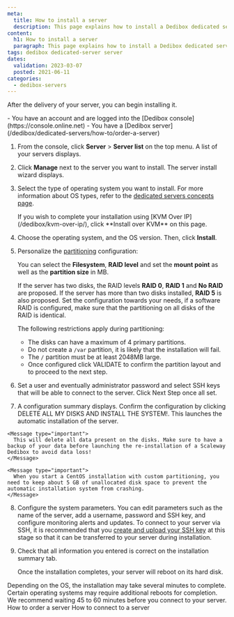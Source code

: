 ```yaml
---
meta:
  title: How to install a server 
  description: This page explains how to install a Dedibox dedicated server
content:
  h1: How to install a server 
  paragraph: This page explains how to install a Dedibox dedicated server
tags: dedibox dedicated-server server 
dates:
  validation: 2023-03-07
  posted: 2021-06-11
categories:
  - dedibox-servers
---
```


After the delivery of your server, you can begin installing it.

<Message type="requirement">
  - You have an account and are logged into the [Dedibox console](https://console.online.net)
  - You have a [Dedibox server](/dedibox/dedicated-servers/how-to/order-a-server)
</Message>

1. From the console, click **Server** > **Server list** on the top menu. A list of your servers displays.
2. Click **Manage** next to the server you want to install. The server install wizard displays.
3. Select the type of operating system you want to install. 
    <Message type="tip">
      For more information about OS types, refer to the [dedicated servers concepts page](/dedibox/dedicated-servers/concepts/#os-type).
    </Message>

    <Message type="note">
      If you wish to complete your installation using [KVM Over IP](/dedibox/kvm-over-ip/), click **Install over KVM** on this page.
    </Message>
4. Choose the operating system, and the OS version. Then, click **Install**. 
5. Personalize the [partitioning](/dedibox/dedicated-servers/concepts/#partioning) configuration:

    You can select the **Filesystem**, **RAID level** and set the **mount point** as well as the **partition size** in MB.

    If the server has two disks, the RAID levels **RAID 0**, **RAID 1** and **No RAID** are proposed. If the server has more than two disks installed, **RAID 5** is also proposed. Set the configuration towards your needs, if a software RAID is configured, make sure that the partitioning on all disks of the RAID is identical.

    The following restrictions apply during partitioning:
      - The disks can have a maximum of 4 primary partitions.
      - Do not create a `/var` partition, it is likely that the installation will fail.
      - The `/` partition must be at least 2048MB large.
      - Once configured click VALIDATE to confirm the partition layout and to proceed to the next step.

  6. Set a user and eventually administrator password and select SSH keys that will be able to connect to the server. Click Next Step once all set.

  7. A configuration summary displays. Confirm the configuration by clicking DELETE ALL MY DISKS AND INSTALL THE SYSTEM!. This launches the automatic installation of the server.

    <Message type="important">
      This will delete all data present on the disks. Make sure to have a backup of your data before launching the re-installation of a Scaleway Dedibox to avoid data loss!
    </Message>

    <Message type="important">
      When you start a CentOS installation with custom partitioning, you need to keep about 5 GB of unallocated disk space to prevent the automatic installation system from crashing.
    </Message>
8. Configure the system parameters. You can edit parameters such as the name of the server, add a username, password and SSH key, and configure monitoring alerts and updates.
    <Message type="note">
      To connect to your server via SSH, it is recommended that you [create and upload your SSH key](/dedibox-console/my-account/how-to/upload-an-ssh-key/) at this stage so that it can be transferred to your server during installation.
    </Message>
9. Check that all information you entered is correct on the installation summary tab.

    Once the installation completes, your server will reboot on its hard disk.

<Message type="note">
  Depending on the OS, the installation may take several minutes to complete. Certain operating systems may require additional reboots for completion. We recommend waiting 45 to 60 minutes before you connect to your server.
</Message>


<Navigation title="See Also">
  <PreviousButton to="/dedibox/dedicated-servers/how-to/order-a-server/">How to order a server</PreviousButton>
  <NextButton to="/dedibox/dedicated-servers/how-to/connect-to-server/">How to connect to a server</NextButton>
</Navigation>

